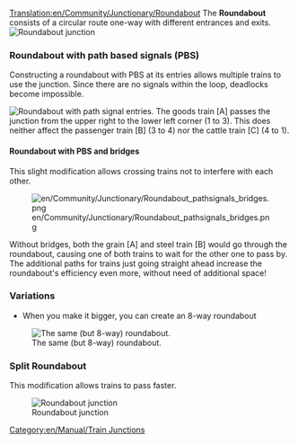 [[Translation:en/Community/Junctionary/Roundabout]]
{{en/Community/Junctionary/Navigation}}
The '''Roundabout''' consists of a circular route one-way with different entrances and exits.
[[File:en/Community/Junctionary/Roundabout.png|none|frame|Roundabout junction]]

{{en/Community/Junctionary/Junction Criteria|Cheap|1|0|0|0|0||0|0|0|1|||Broken down trains affect whole junction.|
*Can handle up to 2 trains at a time
*When you make it bigger, you can create a 8-way roundabout
*Will cause traffic jams.
*Area: 6 x 6
}}

===Roundabout with path based signals (PBS)===
Constructing a roundabout with PBS at its entries allows multiple trains to use the junction. Since there are no signals within the loop, deadlocks become impossible.

[[File:en/Community/Junctionary/Roundabout pathsignals.png|none|frame|Roundabout with path signal entries.]]
The goods train [A] passes the junction from the upper right to the lower left corner (1 to 3). This does neither affect the passenger train [B] (3 to 4) nor the cattle train [C] (4 to 1).

{{en/Community/Junctionary/Junction Criteria|Cheap|1|0|0|0|0||0|0|0||3||Impossible|
*Low cost, low space consumption and relatively high efficiency}}

====Roundabout with PBS and bridges====
This slight modification allows crossing trains not to interfere with each other.

[[File:en/Community/Junctionary/Roundabout pathsignals bridges.png]]

Without bridges, both the grain [A] and steel train [B] would go through the roundabout, causing one of both trains to wait for the other one to pass by. The additional paths for trains just going straight ahead increase the roundabout's efficiency even more, without need of additional space!
{{en/Community/Junctionary/Junction Criteria|Cheap|1|0|1|0|0||0|0|0||3||Impossible|}}

===Variations===
*When you make it bigger, you can create an 8-way roundabout
[[File:en/Community/Junctionary/Basic Roundabout 8-way.png|none|frame|The same (but 8-way) roundabout.]]

===Split Roundabout===

This modification allows trains to pass faster.

[[File:en/Community/Junctionary/Split Roundabout.png|none|frame|Roundabout junction]]

{{en/Community/Junctionary/Junction Criteria|Cheap|1|0|0|0|0||0|0|0|1|||Broken down trains affect whole junction.|
*Can handle up to 7-8 trains at a time
*Low possibility to cause traffic jams if less than 8 trains.
*Area: 33 x 33
}}

[[Category:en/Manual/Train Junctions]]